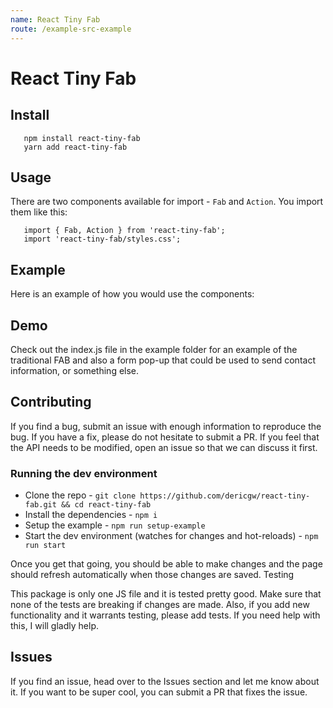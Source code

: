 ```yaml
---
name: React Tiny Fab
route: /example-src-example
---
```



# React Tiny Fab
## Install
```
   npm install react-tiny-fab
   yarn add react-tiny-fab

```
## Usage
There are two components available for import - `Fab` and `Action`. You import them like this:
```
   import { Fab, Action } from 'react-tiny-fab';
   import 'react-tiny-fab/styles.css';
```

## Example
Here is an example of how you would use the components:

<Playground>
  <Fab icon='testFab'>
   <Action
    text="testAction"
  />
  </Fab>
</Playground>

## Demo 
Check out the index.js file in the example folder for an example of the traditional FAB and also a form pop-up that could be used to send contact information, or something else.

## Contributing
If you find a bug, submit an issue with enough information to reproduce the bug. If you have a fix, please do not hesitate to submit a PR. If you feel that the API needs to be modified, open an issue so that we can discuss it first.
### Running the dev environment

* Clone the repo - `git clone https://github.com/dericgw/react-tiny-fab.git && cd react-tiny-fab`
* Install the dependencies - `npm i`
* Setup the example - `npm run setup-example`
* Start the dev environment (watches for changes and hot-reloads) - `npm run start`

Once you get that going, you should be able to make changes and the page should refresh automatically when those changes are saved.
Testing

This package is only one JS file and it is tested pretty good. Make sure that none of the tests are breaking if changes are made. Also, if you add new functionality and it warrants testing, please add tests. If you need help with this, I will gladly help.

## Issues 
If you find an issue, head over to the Issues section and let me know about it. If you want to be super cool, you can submit a PR that fixes the issue.